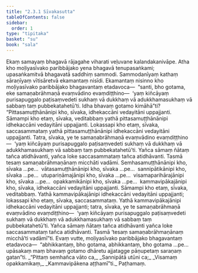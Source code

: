 ```yaml
---
title: "2.3.1 Sīvakasutta"
tableOfContents: false
sidebar:
  order: 1
type: "tipitaka"
basket: "su"
book: "sala"
---
```



<DynamicBreadcrumb />

<Division number="269" book="sala">

<Paragraph number="1196" book="sala">
Ekaṃ samayaṃ bhagavā rājagahe viharati veḷuvane kalandakanivāpe. Atha kho moḷiyasīvako paribbājako yena bhagavā tenupasaṅkami; upasaṅkamitvā bhagavatā saddhiṃ sammodi. Sammodanīyaṃ kathaṃ sāraṇīyaṃ vītisāretvā ekamantaṃ nisīdi. Ekamantaṃ nisinno kho moḷiyasīvako paribbājako bhagavantaṃ etadavoca—  “santi, bho gotama, eke samaṇabrāhmaṇā evaṃvādino evaṃdiṭṭhino—  ‘yaṃ kiñcāyaṃ purisapuggalo paṭisaṃvedeti sukhaṃ vā dukkhaṃ vā adukkhamasukhaṃ vā sabbaṃ taṃ pubbekatahetū’ti. Idha bhavaṃ gotamo kimāhā”ti?
</Paragraph>

<Paragraph number="1197" book="sala">
“Pittasamuṭṭhānānipi kho, sīvaka, idhekaccāni vedayitāni uppajjanti. Sāmampi kho etaṃ, sīvaka, veditabbaṃ yathā pittasamuṭṭhānānipi idhekaccāni vedayitāni uppajjanti. Lokassapi kho etaṃ, sīvaka, saccasammataṃ yathā pittasamuṭṭhānānipi idhekaccāni vedayitāni uppajjanti. Tatra, sīvaka, ye te samaṇabrāhmaṇā evaṃvādino evaṃdiṭṭhino—  ‘yaṃ kiñcāyaṃ purisapuggalo paṭisaṃvedeti sukhaṃ vā dukkhaṃ vā adukkhamasukhaṃ vā sabbaṃ taṃ pubbekatahetū’ti. Yañca sāmaṃ ñātaṃ tañca atidhāvanti, yañca loke saccasammataṃ tañca atidhāvanti. Tasmā tesaṃ samaṇabrāhmaṇānaṃ micchāti vadāmi.
</Paragraph>

<Paragraph number="1198" book="sala">
Semhasamuṭṭhānānipi kho, sīvaka …pe…  vātasamuṭṭhānānipi kho, sīvaka …pe…  sannipātikānipi kho, sīvaka …pe…  utupariṇāmajānipi kho, sīvaka …pe…  visamaparihārajānipi kho, sīvaka …pe…  opakkamikānipi kho, sīvaka …pe…  kammavipākajānipi kho, sīvaka, idhekaccāni vedayitāni uppajjanti. Sāmampi kho etaṃ, sīvaka, veditabbaṃ. Yathā kammavipākajānipi idhekaccāni vedayitāni uppajjanti; lokassapi kho etaṃ, sīvaka, saccasammataṃ. Yathā kammavipākajānipi idhekaccāni vedayitāni uppajjanti; tatra, sīvaka, ye te samaṇabrāhmaṇā evaṃvādino evaṃdiṭṭhino—  ‘yaṃ kiñcāyaṃ purisapuggalo paṭisaṃvedeti sukhaṃ vā dukkhaṃ vā adukkhamasukhaṃ vā sabbaṃ taṃ pubbekatahetū’ti. Yañca sāmaṃ ñātaṃ tañca atidhāvanti yañca loke saccasammataṃ tañca atidhāvanti. Tasmā ‘tesaṃ samaṇabrāhmaṇānaṃ micchā’ti vadāmī”ti.
</Paragraph>

<Paragraph number="1199" book="sala">
Evaṃ vutte, moḷiyasīvako paribbājako bhagavantaṃ etadavoca—  “abhikkantaṃ, bho gotama, abhikkantaṃ, bho gotama …pe…  upāsakaṃ maṃ bhavaṃ gotamo dhāretu ajjatagge pāṇupetaṃ saraṇaṃ gatan”ti.
</Paragraph>

<Paragraph number="1200" type="verses" book="sala">
_“Pittaṃ semhañca vāto ca,_  
_Sannipātā utūni ca;_  
_Visamaṃ opakkamikaṃ,_  
_Kammavipākena aṭṭhamī”ti._  


</Paragraph>
</Division>

<Paragraph number="1201" type="center" book="sala">
Paṭhamaṃ.
</Paragraph>